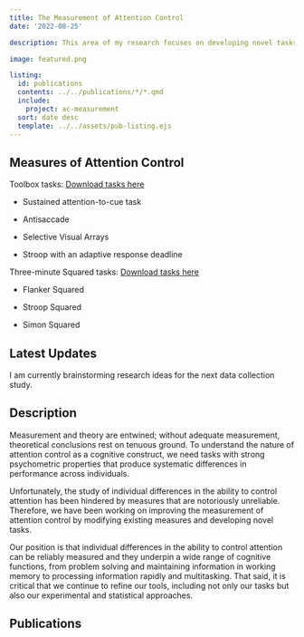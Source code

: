 ```yaml
---
title: The Measurement of Attention Control
date: '2022-08-25'

description: This area of my research focuses on developing novel tasks that are both reliable and valid measures of attention control.

image: featured.png

listing: 
  id: publications
  contents: ../../publications/*/*.qmd
  include:
    project: ac-measurement
  sort: date desc
  template: ../../assets/pub-listing.ejs
---
```


## Measures of Attention Control

Toolbox tasks: [Download tasks here](https://englelab.gatech.edu/toolboxtasks.html){target="_blank"}

-   Sustained attention-to-cue task

-   Antisaccade

-   Selective Visual Arrays

-   Stroop with an adaptive response deadline

Three-minute Squared tasks: [Download tasks here](https://englelab.gatech.edu/squaredtasks.html){target="_blank"}

-   Flanker Squared

-   Stroop Squared

-   Simon Squared

## Latest Updates

I am currently brainstorming research ideas for the next data collection study.

## Description

Measurement and theory are entwined; without adequate measurement, theoretical conclusions rest on tenuous ground. To understand the nature of attention control as a cognitive construct, we need tasks with strong psychometric properties that produce systematic differences in performance across individuals.

Unfortunately, the study of individual differences in the ability to control attention has been hindered by measures that are notoriously unreliable. Therefore, we have been working on improving the measurement of attention control by modifying existing measures and developing novel tasks.

Our position is that individual differences in the ability to control attention can be reliably measured and they underpin a wide range of cognitive functions, from problem solving and maintaining information in working memory to processing information rapidly and multitasking. That said, it is critical that we continue to refine our tools, including not only our tasks but also our experimental and statistical approaches.

## Publications

::: {#publications}
:::
